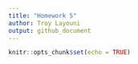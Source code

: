```yaml
---
title: "Homework 5"
author: Troy Layouni
output: github_document
---
```


```r
knitr::opts_chunk$set(echo = TRUE)
```

